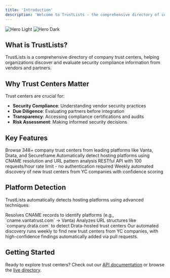 ```yaml
---
title: 'Introduction'
description: 'Welcome to TrustLists - the comprehensive directory of company trust centers'
---
```


<img
  className="block dark:hidden"
  src="/images/hero-light.svg"
  alt="Hero Light"
/>
<img
  className="hidden dark:block"
  src="/images/hero-dark.svg"
  alt="Hero Dark"
/>

## What is TrustLists?

TrustLists is a comprehensive directory of company trust centers, helping organizations discover and evaluate security compliance information from vendors and partners.

## Why Trust Centers Matter

Trust centers are crucial for:
- **Security Compliance**: Understanding vendor security practices
- **Due Diligence**: Evaluating partners before integration
- **Transparency**: Accessing compliance certifications and audits
- **Risk Assessment**: Making informed security decisions

## Key Features

<CardGroup cols={2}>
  <Card
    title="Comprehensive Directory"
    icon="database"
    href="/api-reference/trust-centers"
  >
    Browse 348+ company trust centers from leading platforms like Vanta, Drata, and Secureframe
  </Card>
  <Card
    title="Platform Detection"
    icon="search"
    href="/api-reference/endpoints"
  >
    Automatically detect hosting platforms using CNAME resolution and URL pattern analysis
  </Card>
  <Card
    title="API Access"
    icon="code"
    href="/api-reference"
  >
    RESTful API with 100 requests/hour rate limit - no authentication required
  </Card>
  <Card
    title="Automated Discovery"
    icon="robot"
    href="/contributing/adding-trust-centers"
  >
    Weekly automated discovery of new trust centers from YC companies with confidence scoring
  </Card>
</CardGroup>

## Platform Detection

TrustLists automatically detects hosting platforms using advanced techniques:

<CardGroup cols={2}>
<Card title="CNAME Resolution" icon="search">
  Resolves CNAME records to identify platforms (e.g., `cname.vantatrust.com` → Vanta)
</Card>

<Card title="URL Pattern Analysis" icon="link">
  Analyzes URL structures like `company.drata.com` to detect Drata-hosted trust centers
</Card>
</CardGroup>

<Info>
Our automated discovery runs weekly to find new trust centers from YC companies, with high-confidence findings automatically added via pull requests.
</Info>

## Getting Started

Ready to explore trust centers? Check out our [API documentation](/api-reference) or browse the [live directory](https://trustlists.org).
